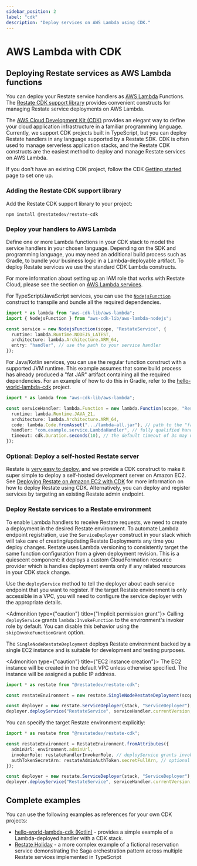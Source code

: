 ```yaml
---
sidebar_position: 2
label: "cdk"
description: "Deploy services on AWS Lambda using CDK."
---
```



# AWS Lambda with CDK

## Deploying Restate services as AWS Lambda functions

You can deploy your Restate service handlers as [AWS Lambda](https://aws.amazon.com/lambda/) Functions.
The [Restate CDK support library](https://www.npmjs.com/package/@restatedev/restate-cdk) provides convenient constructs
for managing Restate service deployments on AWS Lambda.

The [AWS Cloud Development Kit (CDK)](https://aws.amazon.com/cdk/) provides an elegant way to define your cloud
application infrastructure in a familiar programming language. Currently, we support CDK projects built in TypeScript,
but you can deploy Restate handlers in any language supported by a Restate SDK. CDK is often used to manage serverless
application stacks, and the Restate CDK constructs are the easiest method to deploy and manage Restate services on AWS
Lambda.

If you don't have an existing CDK project, follow the CDK [Getting started](https://docs.aws.amazon.com/cdk/v2/guide/hello_world.html)
page to set one up.

### Adding the Restate CDK support library

Add the Restate CDK support library to your project:

```shell
npm install @restatedev/restate-cdk
```

### Deploy your handlers to AWS Lambda

Define one or more Lambda functions in your CDK stack to model the service handlers in your chosen language. Depending
on the SDK and programming language, you may need an additional build process such as Gradle, to bundle your business
logic in a Lambda-deployable artifact. To deploy Restate services we use the standard CDK Lambda constructs.

For more information about setting up an IAM role that works with Restate Cloud, please see the section on
[AWS Lambda services](/deploy/cloud#aws-lambda-services).

<Tabs groupId="sdk" queryString>
<TabItem value="typescript" label="TypeScript" default>

For TypeScript/JavaScript services, you can use the [`NodejsFunction`](https://docs.aws.amazon.com/cdk/api/v2/docs/aws-cdk-lib.aws_lambda_nodejs-readme.html)
construct to transpile and bundle all the required dependencies.

```typescript
import * as lambda from "aws-cdk-lib/aws-lambda";
import { NodejsFunction } from "aws-cdk-lib/aws-lambda-nodejs";

const service = new NodejsFunction(scope, "RestateService", {
  runtime: lambda.Runtime.NODEJS_LATEST,
  architecture: lambda.Architecture.ARM_64,
  entry: "handler", // use the path to your service handler
});
```

</TabItem>
<TabItem value="jvm" label="Java" default>

For Java/Kotlin services, you can use the regular function construct with a supported JVM runtime. This example assumes
that some build process has already produced a "fat JAR" artifact containing all the required dependencies. For an
example of how to do this in Gradle, refer to the [hello-world-lambda-cdk](https://github.com/restatedev/examples/blob/main/templates/kotlin-gradle-lambda-cdk/lambda/build.gradle.kts)
project.

```typescript
import * as lambda from "aws-cdk-lib/aws-lambda";

const serviceHandler: lambda.Function = new lambda.Function(scope, "RestateService", {
  runtime: lambda.Runtime.JAVA_21,
  architecture: lambda.Architecture.ARM_64,
  code: lambda.Code.fromAsset(".../lambda-all.jar"), // path to the "fat JAR" artifact
  handler: "com.example.service.LambdaHandler", // fully qualified handler class name
  timeout: cdk.Duration.seconds(10), // the default timeout of 3s may not be enough for initialization!
});
```

</TabItem>
</Tabs>

### Optional: Deploy a self-hosted Restate server

Restate is [very easy to deploy](/deploy/overview), and we provide a CDK construct to make it super simple to deploy
a self-hosted development server on Amazon EC2.
See [Deploying Restate on Amazon EC2 with CDK](/deploy/faas/lambda/self-hosted) for more information on how to
deploy Restate using CDK.
Alternatively, you can deploy and register services by targeting an existing Restate admin endpoint.

### Deploy Restate services to a Restate environment

To enable Lambda handlers to receive Restate requests, we need to create a deployment in the desired Restate environment.
To automate Lambda endpoint registration, use the `ServiceDeployer` construct in your stack which will take
care of creating/updating Restate Deployments any time you deploy changes. Restate uses Lambda versioning to consistently
target the same function configuration from a given deployment revision. This is a quiescent component: it deploys a custom
CloudFormation resource provider which is handles deployment events only if any related resources in your CDK stack change.

Use the `deployService` method to tell the deployer about each service endpoint that you want to register.
If the target Restate environment is only accessible in a VPC, you will need to configure the service deployer with the appropriate
details.

<Admonition type={"caution"} title={"Implicit permission grant"}>
    Calling `deployService` grants `lambda:InvokeFunction` to the environment's invoker role by default.
    You can disable this behavior using the `skipInvokeFunctionGrant` option.
</Admonition>

<Tabs>
<TabItem value="self-hosted" label="Self-hosted Restate construct" default>

The `SingleNodeRestateDeployment` deploys Restate environment backed by a single EC2 instance and is suitable for
development and testing purposes.

<Admonition type={"caution"} title={"EC2 instance creation"}>
    The EC2 instance will be created in the default VPC unless otherwise specified.
    The instance will be assigned a public IP address.
</Admonition>

```typescript
import * as restate from "@restatedev/restate-cdk";

const restateEnvironment = new restate.SingleNodeRestateDeployment(scope, "Restate", {});

const deployer = new restate.ServiceDeployer(stack, "ServiceDeployer");
deployer.deployService("RestateService", serviceHandler.currentVersion, restateEnvironment);
```

</TabItem>
<TabItem value="custom" label="Custom environment">

You can specify the target Restate environment explicitly:

```typescript
import * as restate from "@restatedev/restate-cdk";

const restateEnvironment = RestateEnvironment.fromAttributes({
  adminUrl: environment.adminUrl,
  invokerRole: restateHandlerInvokerRole, // deployService grants invoke permissions for each registered handler
  authTokenSecretArn: restateAdminAuthToken.secretFullArn, // optional
});

const deployer = new restate.ServiceDeployer(stack, "ServiceDeployer");
deployer.deployService("RestateService", serviceHandler.currentVersion, restateEnvironment);
```
</TabItem>
</Tabs>

## Complete examples

You can use the following examples as references for your own CDK projects:

- [hello-world-lambda-cdk (Kotlin)](https://github.com/restatedev/examples/tree/main/README.md#aws-lambda) -
  provides a simple example of a Lambda-deployed handler with a CDK stack.
- [Restate Holiday](https://github.com/restatedev/restate-holiday) - a more complex example of a fictional reservation
  service demonstrating the Saga orchestration pattern across multiple Restate services implemented in TypeScript
